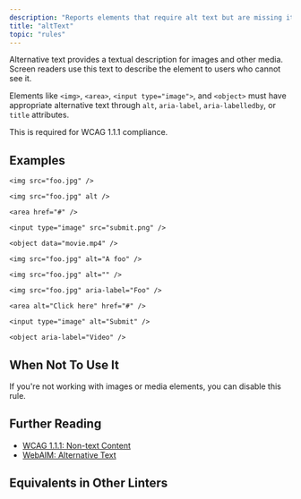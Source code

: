 ```yaml
---
description: "Reports elements that require alt text but are missing it."
title: "altText"
topic: "rules"
---
```



<RuleSummary plugin="jsx" rule="altText" />

Alternative text provides a textual description for images and other media. Screen readers use this text to describe the element to users who cannot see it.

Elements like `<img>`, `<area>`, `<input type="image">`, and `<object>` must have appropriate alternative text through `alt`, `aria-label`, `aria-labelledby`, or `title` attributes.

This is required for WCAG 1.1.1 compliance.

## Examples

<Tabs>
<TabItem label="❌ Incorrect">

```tsx
<img src="foo.jpg" />
```

```tsx
<img src="foo.jpg" alt />
```

```tsx
<area href="#" />
```

```tsx
<input type="image" src="submit.png" />
```

```tsx
<object data="movie.mp4" />
```

</TabItem>
<TabItem label="✅ Correct">

```tsx
<img src="foo.jpg" alt="A foo" />
```

```tsx
<img src="foo.jpg" alt="" />
```

```tsx
<img src="foo.jpg" aria-label="Foo" />
```

```tsx
<area alt="Click here" href="#" />
```

```tsx
<input type="image" alt="Submit" />
```

```tsx
<object aria-label="Video" />
```

</TabItem>
</Tabs>

## When Not To Use It

If you're not working with images or media elements, you can disable this rule.

## Further Reading

- [WCAG 1.1.1: Non-text Content](https://www.w3.org/WAI/WCAG21/Understanding/non-text-content.html)
- [WebAIM: Alternative Text](https://webaim.org/techniques/alttext/)

## Equivalents in Other Linters

<RuleEquivalents pluginId="jsx" ruleId="altText" />
